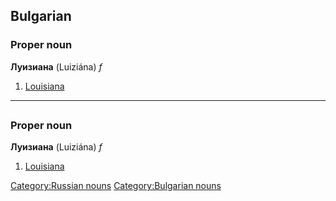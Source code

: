==Bulgarian==
===Proper noun===
'''Луизиана''' (Luiziána) ''f''

#[[Louisiana]]

----
=={{ru}}==
===Proper noun===
'''Луизиана''' (Luiziána) ''f''

#[[Louisiana]]

[[Category:Russian nouns]]
[[Category:Bulgarian nouns]]